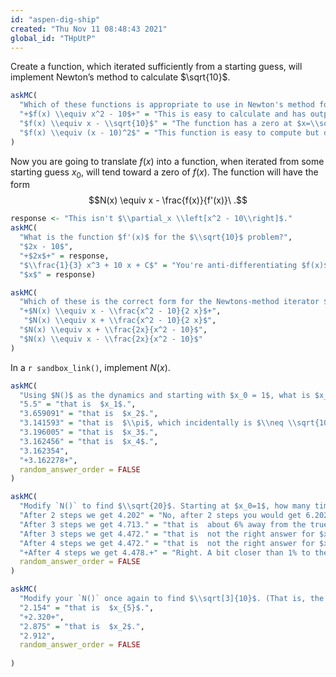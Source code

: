 ```yaml
---
id: "aspen-dig-ship"
created: "Thu Nov 11 08:48:43 2021"
global_id: "THpUtP"
---
```


Create a function, which iterated sufficiently from a starting guess, will implement Newton's method to calculate $\sqrt{10}$. 

```r
askMC(
  "Which of these functions is appropriate to use in Newton's method for calculating $\\sqrt{10}$?",
  "+$f(x) \\equiv x^2 - 10$+" = "This is easy to calculate and has output zero at $x=\\sqrt{10}$.",
  "$f(x) \\equiv x - \\sqrt{10}$" = "The function has a zero at $x=\\sqrt{10}$ but to set up the function you would already have to know the value of $\\sqrt{10}$.",
  "$f(x) \\equiv (x - 10)^2$" = "This function is easy to compute but does not have a zero at $x=\\sqrt{10}$."
)
```

Now you are going to translate $f(x)$ into a function, when iterated from some starting guess $x_0$, will tend toward a zero of $f(x)$. The function will have the form $$N(x) \equiv x - \frac{f(x)}{f'(x)}\ .$$

```r
response <- "This isn't $\\partial_x \\left[x^2 - 10\\right]$."
askMC(
  "What is the function $f'(x)$ for the $\\sqrt{10}$ problem?",
  "$2x - 10$",
  "+$2x$+" = response,
  "$\\frac{1}{3} x^3 + 10 x + C$" = "You're anti-differentiating $f(x)$. You're supposed to be differentiating it.",
  "$x$" = response)
```

```r
askMC(
  "Which of these is the correct form for the Newtons-method iterator $N(x)  \\equiv x - \\frac{f(x)}{f'(x)}$?",
  "+$N(x) \\equiv x - \\frac{x^2 - 10}{2 x}$+",
   "$N(x) \\equiv x + \\frac{x^2 - 10}{2 x}$",
  "$N(x) \\equiv x + \\frac{2x}{x^2 - 10}$",
  "$N(x) \\equiv x - \\frac{2x}{x^2 - 10}$"
)
```

In a `r sandbox_link()`, implement $N(x)$.

```r
askMC(
  "Using $N()$ as the dynamics and starting with $x_0 = 1$, what is $x_5$?",
  "5.5" = "that is  $x_1$.",
  "3.659091" = "that is  $x_2$.",
  "3.141593" = "that is  $\\pi$, which incidentally is $\\neq \\sqrt{10}$.",
  "3.196005" = "that is  $x_3$.",
  "3.162456" = "that is  $x_4$.",
  "3.162354",
  "+3.162278+",
  random_answer_order = FALSE
)
```

```r
askMC(
  "Modify `N()` to find $\\sqrt{20}$. Starting at $x_0=1$, how many times do you have to apply your new `N()` to get an answer right to within 1% of the true number?",
  "After 2 steps we get 4.202" = "No, after 2 steps you would get 6.202, which is about 40% away from the true answer.",
  "After 3 steps we get 4.713." = "that is  about 6% away from the true number.",
  "After 3 steps we get 4.472." = "that is  not the right answer for $x_3$.",
  "After 4 steps we get 4.472." = "that is  not the right answer for $x_4$.",
  "+After 4 steps we get 4.478.+" = "Right. A bit closer than 1% to the true answer.",
  random_answer_order = FALSE
)
```

```r
askMC(
  "Modify your `N()` once again to find $\\sqrt[3]{10}$. (That is, the cube-root of 10.) Starting at $x_0 = 1$, take 3 Newton steps. What is $x_3$?",
  "2.154" = "that is  $x_{5}$.",
  "+2.320+",
  "2.875" = "that is  $x_2$.",
  "2.912",
  random_answer_order = FALSE
  
)
```
